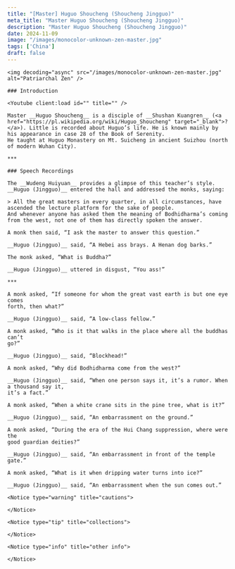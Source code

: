 ```yaml
---
title: "[Master] Huguo Shoucheng (Shoucheng Jingguo)"
meta_title: "Master Huguo Shoucheng (Shoucheng Jingguo)"
description: "Master Huguo Shoucheng (Shoucheng Jingguo)"
date: 2024-11-09
image: "/images/monocolor-unknown-zen-master.jpg"
tags: ['China']
draft: false
---
```


<div className="grid xl:grid-cols-8 lg:grid-cols-8 md:grid-cols-2 sm:grid-cols-2 xs:grid-cols-1 gap-8 bg-body dark:bg-darkmode-body">

  <div className="lg:col-span-3 md:col-span-1">

    <img decoding="async" src="/images/monocolor-unknown-zen-master.jpg" alt="Patriarchal Zen" />

    ### Introduction

    <Youtube client:load id="" title="" />

    Master __Huguo Shoucheng__ is a disciple of __Shushan Kuangren__ (<a href="https://pl.wikipedia.org/wiki/Huguo_Shoucheng" target="_blank">?</a>). Little is recorded about Huguo’s life. He is known mainly by his appearance in case 28 of the Book of Serenity.
    He taught at Huguo Monastery on Mt. Suicheng in ancient Suizhou (north of modern Wuhan City).

    ***

  </div>

  <div className="lg:col-span-5 md:col-span-1">

    ### Speech Recordings

    The __Wudeng Huiyuan__ provides a glimpse of this teacher’s style.
    __Huguo (Jingguo)__ entered the hall and addressed the monks, saying:

    > All the great masters in every quarter, in all circumstances, have ascended the lecture platform for the sake of people.
    And whenever anyone has asked them the meaning of Bodhidharma’s coming from the west, not one of them has directly spoken the answer.

    A monk then said, “I ask the master to answer this question.”

    __Huguo (Jingguo)__ said, “A Hebei ass brays. A Henan dog barks.”

    The monk asked, “What is Buddha?”

    __Huguo (Jingguo)__ uttered in disgust, “You ass!”

    ***

    A monk asked, “If someone for whom the great vast earth is but one eye comes
    forth, then what?”

    __Huguo (Jingguo)__ said, “A low-class fellow.”

    A monk asked, “Who is it that walks in the place where all the buddhas can’t
    go?”

    __Huguo (Jingguo)__ said, “Blockhead!”

    A monk asked, “Why did Bodhidharma come from the west?”

    __Huguo (Jingguo)__ said, “When one person says it, it’s a rumor. When a thousand say it,
    it’s a fact.”

    A monk asked, “When a white crane sits in the pine tree, what is it?”

    __Huguo (Jingguo)__ said, “An embarrassment on the ground.”

    A monk asked, “During the era of the Hui Chang suppression, where were the
    good guardian deities?”

    __Huguo (Jingguo)__ said, “An embarrassment in front of the temple gate.”

    A monk asked, “What is it when dripping water turns into ice?”

    __Huguo (Jingguo)__ said, “An embarrassment when the sun comes out.”

    <Notice type="warning" title="cautions">

    </Notice>

    <Notice type="tip" title="collections">

    </Notice>

    <Notice type="info" title="other info">

    </Notice>

  </div>

</div>
